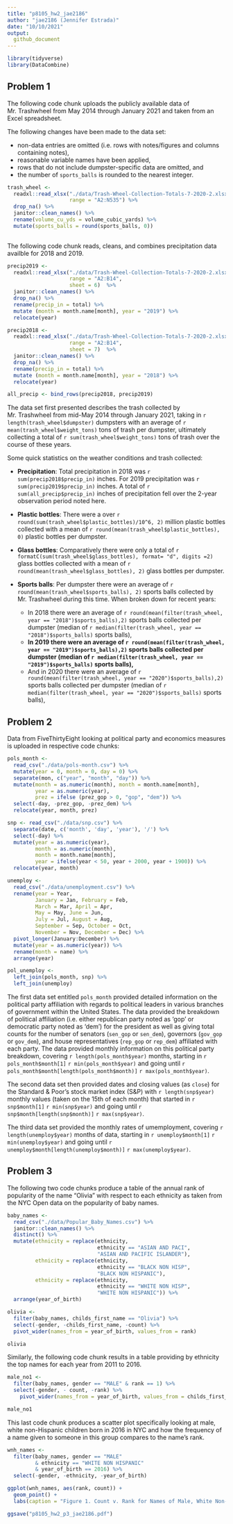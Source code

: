 ```yaml
---
title: "p8105_hw2_jae2186"
author: "jae2186 (Jennifer Estrada)"
date: "10/10/2021"
output:
  github_document
---
```


```r
library(tidyverse)
library(DataCombine)
```

## Problem 1

The following code chunk uploads the publicly available data of Mr. Trashwheel from May 2014 through January 2021 and taken from an Excel spreadsheet. 

The following changes have been made to the data set:

* non-data entries are omitted (i.e. rows with notes/figures and columns containing notes),
* reasonable variable names have been applied, 
* rows that do not include dumpster-specific data are omitted, and
* the number of `sports_balls` is rounded to the nearest integer.


```r

trash_wheel <-
  readxl::read_xlsx("./data/Trash-Wheel-Collection-Totals-7-2020-2.xlsx", 
                    range = "A2:N535") %>% 
  drop_na() %>% 
  janitor::clean_names() %>% 
  rename(volume_cu_yds = volume_cubic_yards) %>% 
  mutate(sports_balls = round(sports_balls, 0)) 
 
```

The following code chunk reads, cleans, and combines precipitation data availble for 2018 and 2019.

```r

precip2019 <-
  readxl::read_xlsx("./data/Trash-Wheel-Collection-Totals-7-2020-2.xlsx", 
                    range = "A2:B14",
                    sheet = 6)  %>% 
  janitor::clean_names() %>% 
  drop_na() %>% 
  rename(precip_in = total) %>% 
  mutate (month = month.name[month], year = "2019") %>% 
  relocate(year)

precip2018 <-
  readxl::read_xlsx("./data/Trash-Wheel-Collection-Totals-7-2020-2.xlsx", 
                    range = "A2:B14",
                    sheet = 7)  %>% 
  janitor::clean_names() %>% 
  drop_na() %>% 
  rename(precip_in = total) %>% 
  mutate (month = month.name[month], year = "2018") %>% 
  relocate(year)

all_precip <- bind_rows(precip2018, precip2019)

```

The data set first presented describes the trash collected by Mr. Trashwheel from mid-May 2014 through January 2021, taking in `r length(trash_wheel$dumpster)` dumpsters with an average of `r mean(trash_wheel$weight_tons)` tons of trash per dumpster, ultimately collecting a  total of `r sum(trash_wheel$weight_tons)` tons of trash over the course of these years.

Some quick statistics on the weather conditions and trash collected:

* <b>Precipitation</b>: Total precipitation in 2018 was `r sum(precip2018$precip_in)` inches. For 2019 precipitation was `r sum(precip2019$precip_in)` inches. A total of `r sum(all_precip$precip_in)` inches of precipitation fell over the 2-year observation period noted here.

* <b>Plastic bottles</b>: There were a over `r round(sum(trash_wheel$plastic_bottles)/10^6, 2)` million plastic bottles collected with a mean of `r round(mean(trash_wheel$plastic_bottles), 0)` plastic bottles per dumpster.

* <b>Glass bottles</b>: Comparatively there were only a total of `r formatC(sum(trash_wheel$glass_bottles), format= "d", digits =2)` glass bottles collected with a mean of `r round(mean(trash_wheel$glass_bottles), 2)` glass bottles per dumpster.

* <b> Sports balls</b>: Per dumpster there were an average of `r round(mean(trash_wheel$sports_balls), 2)` sports balls collected by Mr. Trashwheel during this time. When broken down for recent years:

  * In 2018 there were an average of `r round(mean(filter(trash_wheel, year == "2018")$sports_balls),2)`  sports balls collected per dumpster (median of `r median(filter(trash_wheel, year == "2018")$sports_balls)` sports balls),
  * <b>In 2019 there were an average of `r round(mean(filter(trash_wheel, year == "2019")$sports_balls),2)`  sports balls collected per dumpster (median of `r median(filter(trash_wheel, year == "2019")$sports_balls)` sports balls),</b>
  * And in 2020 there were an average of `r round(mean(filter(trash_wheel, year == "2020")$sports_balls),2)` sports balls collected per dumpster (median of `r median(filter(trash_wheel, year == "2020")$sports_balls)` sports balls),
  

## Problem 2

Data  from FiveThirtyEight looking at political party and economics measures is uploaded in respective code chunks:

```r
pols_month <-
  read_csv("./data/pols-month.csv") %>% 
  mutate(year = 0, month = 0, day = 0) %>% 
  separate(mon, c("year", "month", "day")) %>% 
  mutate(month = as.numeric(month), month = month.name[month], 
         year = as.numeric(year),
         prez = ifelse (prez_gop > 0, "gop", "dem")) %>% 
  select(-day, -prez_gop, -prez_dem) %>% 
  relocate(year, month, prez)
```


```r

snp <- read_csv("./data/snp.csv") %>% 
  separate(date, c('month', 'day', 'year'), '/') %>% 
  select(-day) %>% 
  mutate(year = as.numeric(year), 
         month = as.numeric(month),
         month = month.name[month],
         year = ifelse(year < 50, year + 2000, year + 1900)) %>% 
  relocate(year, month)

```


```r
unemploy <-
  read_csv("./data/unemployment.csv") %>% 
  rename(year = Year, 
         January = Jan, February = Feb, 
         March = Mar, April = Apr,
         May = May, June = Jun, 
         July = Jul, August = Aug, 
         September = Sep, October = Oct, 
         November = Nov, December = Dec) %>% 
  pivot_longer(January:December) %>%
  mutate(year = as.numeric(year)) %>%
  rename(month = name) %>% 
  arrange(year)
```


```r
pol_unemploy <- 
  left_join(pols_month, snp) %>% 
  left_join(unemploy)

```

The first data set entitled `pols_month` provided detailed information on the political party affiliation with regards to political leaders in various branches of government within the United States. The data provided the breakdown of political affiliation (i.e. either republican party noted as 'gop' or democratic party noted as 'dem') for the president as well as giving total counts for the number of senators (`sen_gop` or `sen_dem`), governors (`gov_gop` or `gov_dem`), and house representatives (`rep_gop` or `rep_dem`) affiliated with each party. The data provided monthly information on this political party breakdown, covering `r length(pols_month$year)` months, starting in `r pols_month$month[1]` `r min(pols_month$year)` and going until `r pols_month$month[length(pols_month$month)]` `r max(pols_month$year)`.

The second data set then provided dates and closing values (as `close`) for the Standard & Poor’s stock market index (S&P) with `r length(snp$year)` monthly values (taken on the 15th of each month) that started in `r snp$month[1]` `r min(snp$year)` and going until `r snp$month[length(snp$month)]` `r max(snp$year)`.

The third data set provided the monthly rates of umemployment, covering `r length(unemploy$year)` months of data, starting in `r unemploy$month[1]` `r min(unemploy$year)` and going until `r unemploy$month[length(unemploy$month)]` `r max(unemploy$year)`.

## Problem 3

The following two code chunks produce a table of the annual rank of popularity of the name "Olivia" with respect to each ethnicity as taken from the NYC Open data on the popularity of baby names. 

```r

baby_names <-
  read_csv("./data/Popular_Baby_Names.csv") %>% 
  janitor::clean_names() %>% 
  distinct() %>% 
  mutate(ethnicity = replace(ethnicity, 
                             ethnicity == "ASIAN AND PACI", 
                             "ASIAN AND PACIFIC ISLANDER"),
         ethnicity = replace(ethnicity, 
                             ethnicity == "BLACK NON HISP", 
                             "BLACK NON HISPANIC"),
         ethnicity = replace(ethnicity, 
                             ethnicity == "WHITE NON HISP", 
                             "WHITE NON HISPANIC")) %>% 
  arrange(year_of_birth)
```


```r
olivia <-
  filter(baby_names, childs_first_name == "Olivia") %>% 
  select(-gender, -childs_first_name, -count) %>% 
  pivot_wider(names_from = year_of_birth, values_from = rank)

olivia
```

Similarly, the following code chunk results in a table providing by ethnicity the top names for each year from 2011 to 2016.

```r
male_no1 <-
  filter(baby_names, gender == "MALE" & rank == 1) %>% 
  select(-gender, - count, -rank) %>% 
    pivot_wider(names_from = year_of_birth, values_from = childs_first_name)

male_no1
```

This last code chunk produces a scatter plot specifically looking at male, white non-Hispanic children born in 2016 in NYC and how the frequency of a name given to someone in this group compares to the name's rank. 

```r

wnh_names <-
  filter(baby_names, gender == "MALE" 
         & ethnicity == "WHITE NON HISPANIC" 
         & year_of_birth == 2016) %>% 
  select(-gender, -ethnicity, -year_of_birth)

ggplot(wnh_names, aes(rank, count)) + 
  geom_point() +
  labs(caption = "Figure 1. Count v. Rank for Names of Male, White Non-Hispanic Males Born in 2016 in NYC", x = "Name Rank", y = "Name Frequency")

ggsave("p8105_hw2_p3_jae2186.pdf")

```

